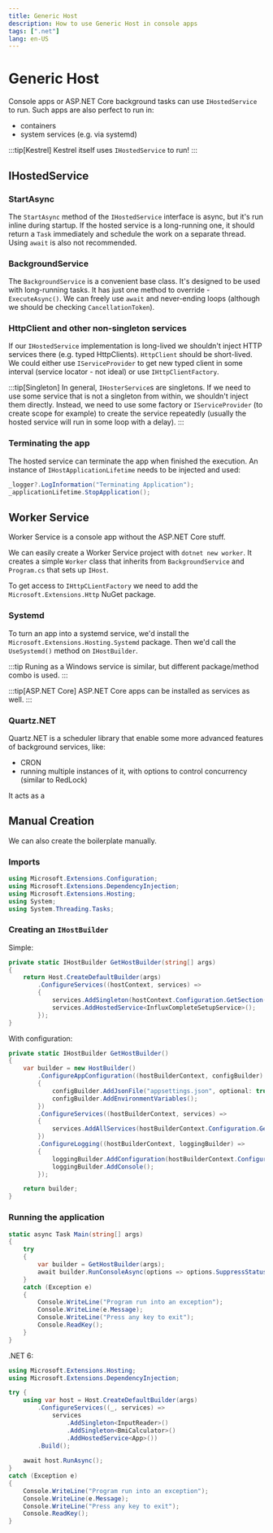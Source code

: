 ```yaml
---
title: Generic Host
description: How to use Generic Host in console apps
tags: [".net"]
lang: en-US
---
```



# Generic Host

Console apps or ASP.NET Core background tasks can use `IHostedService` to run.
Such apps are also perfect to run in:

- containers
- system services (e.g. via systemd)

:::tip[Kestrel]
Kestrel itself uses `IHostedService` to run!
:::

## IHostedService

### StartAsync

The `StartAsync` method of the `IHostedService` interface is async, but it's run
inline during startup. If the hosted service is a long-running one, it should
return a `Task` immediately and schedule the work on a separate thread. Using
`await` is also not recommended.

### BackgroundService

The `BackgroundService` is a convenient base class. It's designed to be used
with long-running tasks. It has just one method to override - `ExecuteAsync()`.
We can freely use `await` and never-ending loops (although we should be checking
`CancellationToken`).

### HttpClient and other non-singleton services

If our `IHostedService` implementation is long-lived we shouldn't inject HTTP
services there (e.g. typed HttpClients). `HttpClient` should be short-lived. We
could either use `IServiceProvider` to get new typed client in some interval
(service locator - not ideal) or use `IHttpClientFactory`.

:::tip[Singleton]
In general, `IHosterService`s are singletons. If we need to use some service
that is not a singleton from within, we shouldn't inject them directly. Instead,
we need to use some factory or `IServiceProvider` (to create scope for example)
to create the service repeatedly (usually the hosted service will run in some
loop with a delay).
:::

### Terminating the app

The hosted service can terminate the app when finished the execution. An
instance of `IHostApplicationLifetime` needs to be injected and used:

```csharp
_logger?.LogInformation("Terminating Application");
_applicationLifetime.StopApplication();
```

## Worker Service

Worker Service is a console app without the ASP.NET Core stuff.

We can easily create a Worker Service project with `dotnet new worker`. It
creates a simple `Worker` class that inherits from `BackgroundService` and
`Program.cs` that sets up `IHost`.

To get access to `IHttpCLientFactory` we need to add the
`Microsoft.Extensions.Http` NuGet package.

### Systemd

To turn an app into a systemd service, we'd install the
`Microsoft.Extensions.Hosting.Systemd` package. Then we'd call the
`UseSystemd()` method on `IHostBuilder`.

:::tip
Runing as a Windows service is similar, but different package/method combo is
used.
:::

:::tip[ASP.NET Core]
ASP.NET Core apps can be installed as services as well.
:::

### Quartz.NET

Quartz.NET is a scheduler library that enable some more advanced features of background services, like:

- CRON
- running multiple instances of it, with options to control concurrency (similar
  to RedLock)

It acts as a

## Manual Creation

We can also create the boilerplate manually.

### Imports

```csharp
using Microsoft.Extensions.Configuration;
using Microsoft.Extensions.DependencyInjection;
using Microsoft.Extensions.Hosting;
using System;
using System.Threading.Tasks;
```

### Creating an `IHostBuilder`

Simple:

```csharp
private static IHostBuilder GetHostBuilder(string[] args)
{
    return Host.CreateDefaultBuilder(args)
        .ConfigureServices((hostContext, services) =>
        {
            services.AddSingleton(hostContext.Configuration.GetSection("AppConfiguration").Get<AppConfiguration>());
            services.AddHostedService<InfluxCompleteSetupService>();
        });
}
```

With configuration:

```csharp
private static IHostBuilder GetHostBuilder()
{
    var builder = new HostBuilder()
        .ConfigureAppConfiguration((hostBuilderContext, configBuilder) =>
        {
            configBuilder.AddJsonFile("appsettings.json", optional: true);
            configBuilder.AddEnvironmentVariables();
        })
        .ConfigureServices((hostBuilderContext, services) =>
        {
            services.AddAllServices(hostBuilderContext.Configuration.GetSection("AppConfiguration").Get<AppConfiguration>());
        })
        .ConfigureLogging((hostBuilderContext, loggingBuilder) =>
        {
            loggingBuilder.AddConfiguration(hostBuilderContext.Configuration.GetSection("Logging"));
            loggingBuilder.AddConsole();
        });

    return builder;
}
```

### Running the application

```csharp
static async Task Main(string[] args)
{
    try
    {
        var builder = GetHostBuilder(args);
        await builder.RunConsoleAsync(options => options.SuppressStatusMessages = true);
    }
    catch (Exception e)
    {
        Console.WriteLine("Program run into an exception");
        Console.WriteLine(e.Message);
        Console.WriteLine("Press any key to exit");
        Console.ReadKey();
    }
}
```

.NET 6:

```csharp
using Microsoft.Extensions.Hosting;
using Microsoft.Extensions.DependencyInjection;

try {
    using var host = Host.CreateDefaultBuilder(args)
        .ConfigureServices((_, services) =>
            services
                .AddSingleton<InputReader>()
                .AddSingleton<BmiCalculator>()
                .AddHostedService<App>())
        .Build();
    
    await host.RunAsync();  
}
catch (Exception e)
{
    Console.WriteLine("Program run into an exception");
    Console.WriteLine(e.Message);
    Console.WriteLine("Press any key to exit");
    Console.ReadKey();
}
```